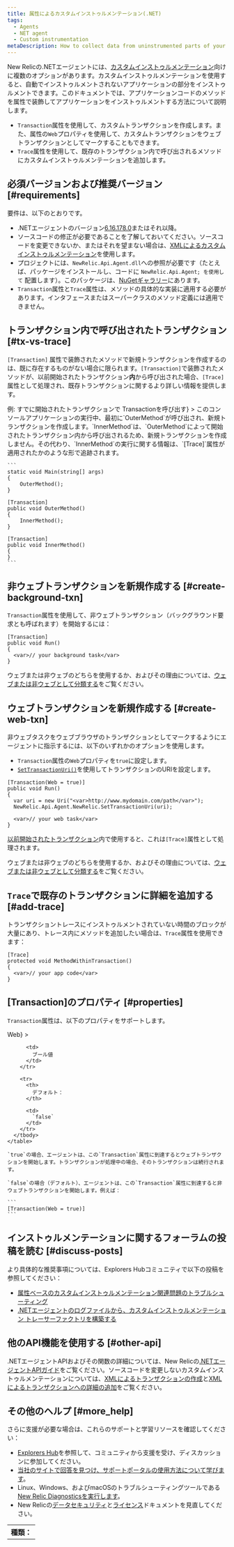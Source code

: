 ```yaml
---
title: 属性によるカスタムインストゥルメンテーション(.NET)
tags:
  - Agents
  - NET agent
  - Custom instrumentation
metaDescription: How to collect data from uninstrumented parts of your code by using New Relic's .NET agent API for custom instrumentation.
---
```


New Relicの.NETエージェントには、[カスタムインストゥルメンテーション](/docs/agents/net-agent/instrumentation/net-custom-instrumentation)向けに複数のオプションがあります。カスタムインストゥルメンテーションを使用すると、自動でインストゥルメントされないアプリケーションの部分をインストゥルメントできます。このドキュメントでは、アプリケーションコードのメソッドを属性で装飾してアプリケーションをインストゥルメントする方法について説明します。

* `Transaction`属性を使用して、カスタムトランザクションを作成します。また、属性の`Web`プロパティを使用して、カスタムトランザクションをウェブトランザクションとしてマークすることもできます。
* `Trace`属性を使用して、既存のトランザクション内で呼び出されるメソッドにカスタムインストゥルメンテーションを追加します。

## 必須バージョンおよび推奨バージョン [#requirements]

要件は、以下のとおりです。

* .NETエージェントのバージョン[6.16.178.0](https://docs.newrelic.co.jp/docs/release-notes/agent-release-notes/net-release-notes/net-agent-6161780)またはそれ以降。
* ソースコードの修正が必要であることを了解しておいてください。ソースコードを変更できないか、またはそれを望まない場合は、[XMLによるカスタムインストゥルメンテーション](/docs/agents/net-agent/custom-instrumentation/custom-instrumentation-xml-net)を使用します。
* プロジェクトには、`NewRelic.Api.Agent.dll`への参照が必要です（たとえば、パッケージをインストールし、コードに `NewRelic.Api.Agent; を使用して` 配置します）。このパッケージは、[NuGetギャラリー](https://www.nuget.org/packages/NewRelic.Agent.Api/)にあります。
* `Transaction`属性と`Trace`属性は、メソッドの具体的な実装に適用する必要があります。インタフェースまたはスーパークラスのメソッド定義には適用できません。

## トランザクション内で呼び出されたトランザクション [#tx-vs-trace]

`[Transaction]` 属性で装飾されたメソッドで新規トランザクションを作成するのは、既に存在するものがない場合に限られます。`[Transaction]`で装飾されたメソッドが、以前開始されたトランザクション**内**から呼び出された場合、`[Trace]`属性として処理され、既存トランザクションに関するより詳しい情報を提供します。

<CollapserGroup>
  <Collapser
    id="example-tx-vs-trace"
    title={<>例: すでに開始されたトランザクションで <InlineCode>Transaction</InlineCode>を呼び出す</>}
  >
    このコンソールアプリケーションの実行中、最初に`OuterMethod`が呼び出され、新規トランザクションを作成します。`InnerMethod`は、`OuterMethod`によって開始されたトランザクション内から呼び出されるため、新規トランザクションを作成しません。その代わり、`InnerMethod`の実行に関する情報は、`[Trace]`属性が適用されたかのような形で追跡されます。

    ```
    static void Main(string[] args)
    {
        OuterMethod();
    }

    [Transaction]
    public void OuterMethod()
    {
        InnerMethod();
    }

    [Transaction]
    public void InnerMethod()
    {
    }
    ```
  </Collapser>
</CollapserGroup>

## 非ウェブトランザクションを新規作成する [#create-background-txn]

`Transaction`属性を使用して、非ウェブトランザクション（バックグラウンド要求とも呼ばれます）を開始するには：

```
[Transaction]
public void Run()
{
  <var>// your background task</var>
}
```

ウェブまたは非ウェブのどちらを使用するか、およびその理由については、[ウェブまたは非ウェブとして分類する](/docs/agents/net-agent/custom-instrumentation/introduction-net-custom-instrumentation#web-background)をご覧ください。

## ウェブトランザクションを新規作成する [#create-web-txn]

非ウェブタスクをウェブブラウザのトランザクションとしてマークするようにエージェントに指示するには、以下のいずれかのオプションを使用します。

* `Transaction`属性の`Web`プロパティを`true`に設定します。
* [`SetTransactionUri()`](/docs/agents/net-agent/net-agent-api)を使用してトランザクションのURIを設定します。

```
[Transaction(Web = true)]
public void Run()
{
  var uri = new Uri("<var>http://www.mydomain.com/path</var>");
  NewRelic.Api.Agent.NewRelic.SetTransactionUri(uri);
  
  <var>// your web task</var>
}
```

[以前開始されたトランザクション](#tx-vs-trace)内で使用すると、これは`[Trace]`属性として処理されます。

ウェブまたは非ウェブのどちらを使用するか、およびその理由については、[ウェブまたは非ウェブとして分類する](/docs/agents/net-agent/custom-instrumentation/introduction-net-custom-instrumentation#web-background)をご覧ください。

## `Trace`で既存のトランザクションに詳細を追加する [#add-trace]

トランザクショントレースにインストゥルメントされていない時間のブロックが大量にあり、トレース内にメソッドを追加したい場合は、`Trace`属性を使用できます：

```
[Trace]
protected void MethodWithinTransaction()
{
  <var>// your app code</var>
}
```

## \[Transaction]のプロパティ [#properties]

`Transaction`属性は、以下のプロパティをサポートします。

<CollapserGroup>
  <Collapser
    id="trace-dispatcher"
    title={<InlineCode>Web</InlineCode>}
  >
    <table>
      <tbody>
        <tr>
          <th>
            種類：
          </th>

          <td>
            ブール値
          </td>
        </tr>

        <tr>
          <th>
            デフォルト：
          </th>

          <td>
            `false`
          </td>
        </tr>
      </tbody>
    </table>

    `true`の場合、エージェントは、この`Transaction`属性に到達するとウェブトランザクションを開始します。トランザクションが処理中の場合、そのトランザクションは続行されます。

    `false`の場合（デフォルト）、エージェントは、この`Transaction`属性に到達すると非ウェブトランザクションを開始します。例えば：

    ```
    [Transaction(Web = true)]
    ```
  </Collapser>
</CollapserGroup>

## インストゥルメンテーションに関するフォーラムの投稿を読む [#discuss-posts]

より具体的な推奨事項については、Explorers Hubコミュニティで以下の投稿を参照してください：

* [属性ベースのカスタムインストゥルメンテーション関連問題のトラブルシューティング](https://discuss.newrelic.com/t/relic-solution-troubleshooting-attribute-based-custom-instrumentation-issues/68726)
* [.NETエージェントのログファイルから、カスタムインストゥルメンテーション トレーサーファクトリを構築する](https://discuss.newrelic.com/t/relic-solution-troubleshooting-attribute-based-custom-instrumentation-issues/68726)

## 他のAPI機能を使用する [#other-api]

.NETエージェントAPIおよびその関数の詳細については、New Relicの[.NETエージェントAPIガイド](/docs/agents/net-agent/api-guides/guide-using-net-agent-api)をご覧ください。ソースコードを変更しないカスタムインストゥルメンテーションについては、[XMLによるトランザクションの作成](/docs/agents/net-agent/instrumentation/net-custom-transactions)と[XMLによるトランザクションへの詳細の追加](/docs/agents/net-agent/custom-instrumentation/add-detail-transactions-xml-net)をご覧ください。

## その他のヘルプ [#more_help]

さらに支援が必要な場合は、これらのサポートと学習リソースを確認してください：

* [Explorers Hub](https://discuss.newrelic.com/)を参照して、コミュニティから支援を受け、ディスカッションに参加してください。
* [当社のサイトで回答を見つけ、サポートポータルの使用方法について学びます](/docs/using-new-relic/welcome-new-relic/get-started/find-help-use-support-portal)。
* Linux、Windows、およびmacOSのトラブルシューティングツールである[New Relic Diagnosticsを実行します](/docs/using-new-relic/cross-product-functions/troubleshooting/new-relic-diagnostics)。
* New Relicの[データセキュリティ](/docs/security)と[ライセンス](/docs/licenses)ドキュメントを見直してください。
